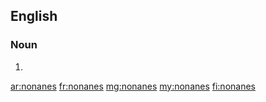 ==English==

===Noun===
{{head|en|noun plural form}}

# {{plural of|nonane|lang=en}}

[[ar:nonanes]]
[[fr:nonanes]]
[[mg:nonanes]]
[[my:nonanes]]
[[fi:nonanes]]